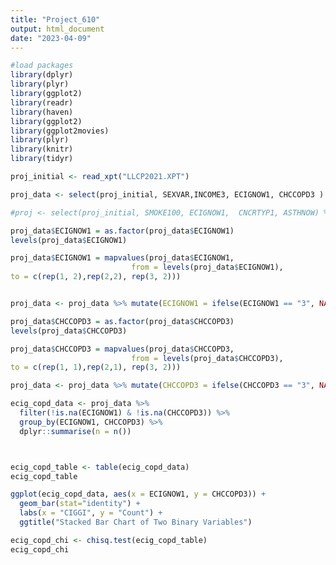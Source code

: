 ---
title: "Project_610"
output: html_document
date: "2023-04-09"
---
```{r, warning=FALSE, message=FALSE, echo = FALSE}
#load packages
library(dplyr)
library(plyr)
library(ggplot2)
library(readr)
library(haven)
library(ggplot2)
library(ggplot2movies)
library(plyr)
library(knitr)
library(tidyr)
```

```{r}
proj_initial <- read_xpt("LLCP2021.XPT")
```


```{r}
proj_data <- select(proj_initial, SEXVAR,INCOME3, ECIGNOW1, CHCCOPD3 )
```


```{r}
#proj <- select(proj_initial, SMOKE100, ECIGNOW1,  CNCRTYP1, ASTHNOW) %>% filter(!is.na(ECIGNOW1)) %>%  filter(SMOKE100 == "1") %>%  filter(ECIGNOW1 == "2") %>% filter(ASTHNOW == "1")
```

```{r}
proj_data$ECIGNOW1 = as.factor(proj_data$ECIGNOW1)
levels(proj_data$ECIGNOW1)

proj_data$ECIGNOW1 = mapvalues(proj_data$ECIGNOW1,
                           from = levels(proj_data$ECIGNOW1),
to = c(rep(1, 2),rep(2,2), rep(3, 2)))


proj_data <- proj_data %>% mutate(ECIGNOW1 = ifelse(ECIGNOW1 == "3", NA, ECIGNOW1))

```


```{r}
proj_data$CHCCOPD3 = as.factor(proj_data$CHCCOPD3)
levels(proj_data$CHCCOPD3)

proj_data$CHCCOPD3 = mapvalues(proj_data$CHCCOPD3,
                           from = levels(proj_data$CHCCOPD3),
to = c(rep(1, 1),rep(2,1), rep(3, 2)))

proj_data <- proj_data %>% mutate(CHCCOPD3 = ifelse(CHCCOPD3 == "3", NA, CHCCOPD3))
```


```{r}
ecig_copd_data <- proj_data %>%
  filter(!is.na(ECIGNOW1) & !is.na(CHCCOPD3)) %>%
  group_by(ECIGNOW1, CHCCOPD3) %>% 
  dplyr::summarise(n = n())



ecig_copd_table <- table(ecig_copd_data)
ecig_copd_table

```

```{r}

ggplot(ecig_copd_data, aes(x = ECIGNOW1, y = CHCCOPD3)) +
  geom_bar(stat="identity") +
  labs(x = "CIGGI", y = "Count") +
  ggtitle("Stacked Bar Chart of Two Binary Variables")

```

```{r}
ecig_copd_chi <- chisq.test(ecig_copd_table)
ecig_copd_chi
```

